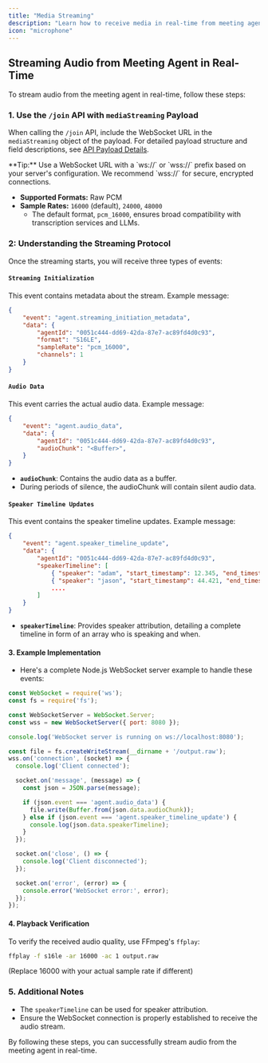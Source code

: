 ```yaml
---
title: "Media Streaming"
description: "Learn how to receive media in real-time from meeting agent"
icon: "microphone"
---
```


## Streaming Audio from Meeting Agent in Real-Time

To stream audio from the meeting agent in real-time, follow these steps:

### 1. Use the `/join` API with `mediaStreaming` Payload

When calling the `/join` API, include the WebSocket URL in the `mediaStreaming` object of the payload. For detailed payload structure and field descriptions, see [API Payload Details](../rest/sending-a-agent#param-media-streaming).

<Tip>
**Tip:** Use a WebSocket URL with a `ws://` or `wss://` prefix based on your server's configuration. We recommend `wss://` for secure, encrypted connections.
</Tip>

- **Supported Formats:** Raw PCM  
- **Sample Rates:** `16000` (default), `24000`, `48000`  
    - The default format, `pcm_16000`, ensures broad compatibility with transcription services and LLMs.

### 2: Understanding the Streaming Protocol

Once the streaming starts, you will receive three types of events:

#### `Streaming Initialization`

This event contains metadata about the stream. Example message:

```json
{
    "event": "agent.streaming_initiation_metadata",
    "data": {
        "agentId": "0051c444-dd69-42da-87e7-ac89fd4d0c93",
        "format": "S16LE",
        "sampleRate": "pcm_16000",
        "channels": 1
    }
}
```

#### `Audio Data`

This event carries the actual audio data. Example message:

```json
{
    "event": "agent.audio_data",
    "data": {
        "agentId": "0051c444-dd69-42da-87e7-ac89fd4d0c93",
        "audioChunk": "<Buffer>",
    }
}
```

- **`audioChunk`**: Contains the audio data as a buffer.
- During periods of silence, the audioChunk will contain silent audio data.

#### `Speaker Timeline Updates`

This event contains the speaker timeline updates. Example message:

```json
{
    "event": "agent.speaker_timeline_update",
    "data": {
        "agentId": "0051c444-dd69-42da-87e7-ac89fd4d0c93",
        "speakerTimeline": [
            { "speaker": "adam", "start_timestamp": 12.345, "end_timestamp": 44.421 },
            { "speaker": "jason", "start_timestamp": 44.421, "end_timestamp": 46.421 },
            ....
        ]
    }
}
```

- **`speakerTimeline`**: Provides speaker attribution, detailing a complete timeline in form of an array who is speaking and when.

#### 3. Example Implementation

- Here's a complete Node.js WebSocket server example to handle these events:

```javascript
const WebSocket = require('ws');
const fs = require('fs');

const WebSocketServer = WebSocket.Server;
const wss = new WebSocketServer({ port: 8080 });

console.log('WebSocket server is running on ws://localhost:8080');

const file = fs.createWriteStream(__dirname + '/output.raw');
wss.on('connection', (socket) => {
  console.log('Client connected');

  socket.on('message', (message) => {
    const json = JSON.parse(message);

    if (json.event === 'agent.audio_data') {
      file.write(Buffer.from(json.data.audioChunk));
    } else if (json.event === 'agent.speaker_timeline_update') {
      console.log(json.data.speakerTimeline);
    }
  });

  socket.on('close', () => {
    console.log('Client disconnected');
  });

  socket.on('error', (error) => {
    console.error('WebSocket error:', error);
  });
});
```

#### 4. Playback Verification
To verify the received audio quality, use FFmpeg's `ffplay`:

```bash
ffplay -f s16le -ar 16000 -ac 1 output.raw
```

(Replace 16000 with your actual sample rate if different)

### 5. Additional Notes

- The `speakerTimeline` can be used for speaker attribution.
- Ensure the WebSocket connection is properly established to receive the audio stream.

By following these steps, you can successfully stream audio from the meeting agent in real-time.